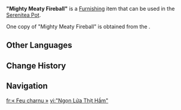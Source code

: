 {{Furnishing Infobox
|id             = 364510
|image          = Item Mighty Meaty Fireball.png
|category       = Wall Decor
|subcategory    = Picture Frame
|quality        = 4
|adeptal_energy = 90
|load           = 169
|reduced_load   = 127
|description    = A wild and robust photo frame, capturing the formidable figure of the little creature in the film. The image of the "Mighty Meaty Fireball" is a manifestation of the fiery vortex of rage burning within the protagonist's heart!<br>"This time, this time your remorse shall be great indeed!" &mdash; Such is the record of this scene in [[Akatanga]]'s film...
|mention        = Akatanga
|source1        = [[Lights, Kamera, Action!]]
|limited        = 1
}}
'''"Mighty Meaty Fireball"''' is a [[Furnishing]] item that can be used in the [[Serenitea Pot]].

One copy of "Mighty Meaty Fireball" is obtained from the {{Quest|Lights, Kamera, Action!}}.

==Other Languages==
{{Other Languages
|en       = "Mighty Meaty Fireball"
|zhs      = 「大炖肉火焰」
|zhs_rm   = 
|zht      = 「大燉肉火焰」
|zht_rm   = 
|zh_tl    = 
|ja       = 「ミートシチュー・ブレイズ」
|ja_rm    = "Miitoshichuu Bureizu"
|ja_tl    = "Meat Stew Blaze"
|ko       = 「대화염 스튜의 불」
|ko_tl    = 
|es       = “Poderosa bola de fuego asada”
|es_tl    = Powerful Roasted Fireball
|fr       = « Feu charnu »
|fr_tl    = "Meaty Fire"
|ru       = Могучий Огненный Шар
|ru_tl    = 
|th       = "เปลวไฟเนื้อตุ๋น"
|th_rm    = 
|th_tl    = 
|vi       = "Ngọn Lửa Thịt Hầm"
|vi_tl    = 
|de       = „Große Schmorflamme“
|de_tl    = "Large Stewing Flame"
|id       = Bola Api Daging Berlemak
|id_tl    = Fatty Meat Fireball
|pt       = "Poderosa Bola de Fogo Carnuda"
|pt_tl    = 
|tr       = "Büyük Etli Alev Topu"
|tr_tl    = 
|it       = Impetuosa polpetta di carne infuocata
|it_tl    = 
}}

==Change History==
{{Change History|5.0}}

==Navigation==
{{Furnishing Navbox|interior}}

[[fr:« Feu charnu »]]
[[vi:"Ngọn Lửa Thịt Hầm"]]